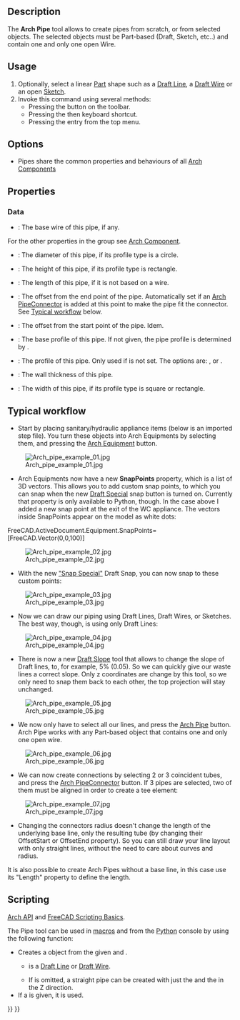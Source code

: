 <languages/>
<translate>

<!--T:31-->
{{Docnav
|[[Arch_Window|Window]]
|[[Arch_PipeConnector|PipeConnector]]
|[[BIM_Workbench|BIM]]
|IconL=Arch_Window.svg
|IconR=Arch_PipeConnector.svg
|IconC=Workbench_BIM.svg
}}

<!--T:36-->
{{VeryImportantMessage|THIS COMMAND IS PART OF THE INTEGRATED [[BIM_Workbench|BIM WORKBENCH]] IN V1.0<br>
This page has been updated for that version.}}

<!--T:1-->
{{GuiCommand
|Name=Arch Pipe
|MenuLocation=3D/BIM → Pipe
|Workbenches=[[BIM_Workbench|BIM]]
|Shortcut={{KEY|P}} {{KEY|I}}
|Version=0.17
|SeeAlso=
}}

== Description == <!--T:2--> 

<!--T:3-->
The '''Arch Pipe''' tool allows to create pipes from scratch, or from selected objects. The selected objects must be Part-based (Draft, Sketch, etc..) and contain one and only one open Wire.

==Usage== <!--T:4-->

<!--T:5-->
# Optionally, select a linear [[Part_Workbench|Part]] shape such as a [[Draft_Line|Draft Line]], a [[Draft_Wire|Draft Wire]] or an open [[Sketcher_NewSketch|Sketch]].
# Invoke this command using several methods:
#* Pressing the {{Button|[[Image:Arch_Pipe.svg|16px]] [[Arch_Pipe|Pipe]]}} button on the toolbar.
#* Pressing the {{KEY|P}} then {{KEY|I}} keyboard shortcut.
#* Pressing the {{MenuCommand|3D/BIM → Pipe}} entry from the top menu.

== Options == <!--T:28-->

<!--T:29-->
* Pipes share the common properties and behaviours of all [[Arch_Component|Arch Components]]

== Properties == <!--T:6-->

===Data===

{{TitleProperty|Component}}

* {{PropertyData|Base}}: The base wire of this pipe, if any.

For the other properties in the group see [[Arch_Component#Properties|Arch Component]].

{{TitleProperty|Pipe}}

<!--T:7-->
* {{PropertyData|Diameter}}: The diameter of this pipe, if its profile type is a circle.
* {{PropertyData|Height}}: The height of this pipe, if its profile type is rectangle.
* {{PropertyData|Length}}: The length of this pipe, if it is not based on a wire.
* {{PropertyData|Offset End}}: The offset from the end point of the pipe. Automatically set if an [[Arch_PipeConnector|Arch PipeConnector]] is added at this point to make the pipe fit the connector. See [[#Typical workflow|Typical workflow]] below.
* {{PropertyData|Offset Start}}: The offset from the start point of the pipe. Idem.
* {{PropertyData|Profile}}: The base profile of this pipe. If not given, the pipe profile is determined by {{PropertyData|ProfileType}}.
* {{PropertyData|ProfileType}}: The profile of this pipe. Only used if {{PropertyData|Profile}} is not set. The options are: {{Value|Circle}}, {{Value|Square}} or {{Value|Rectangle}}.
* {{PropertyData|Wall Thickness}}: The wall thickness of this pipe.
* {{PropertyData|Width}}: The width of this pipe, if its profile type is square or rectangle.

== Typical workflow == <!--T:8-->

<!--T:9-->
* Start by placing sanitary/hydraulic appliance items (below is an imported step file). You turn these objects into Arch Equipments by selecting them, and pressing the [[Arch_Equipment|Arch Equipment]] button.

<!--T:10-->
[[Image:Arch_pipe_example_01.jpg]]

<!--T:11-->
* Arch Equipments now have a new '''SnapPoints''' property, which is a list of 3D vectors. This allows you to add custom snap points, to which you can snap when the new [[Draft_Snap_Special|Draft Special]] snap button is turned on. Currently that property is only available to Python, though. In the case above I added a new snap point at the exit of the WC appliance. The vectors inside SnapPoints appear on the model as white dots:

 <!--T:12-->
FreeCAD.ActiveDocument.Equipment.SnapPoints=[FreeCAD.Vector(0,0,100)]

<!--T:13-->
[[Image:Arch_pipe_example_02.jpg]]

<!--T:14-->
* With the new [[Draft_Snap_Special|"Snap Special"]] Draft Snap, you can now snap to these custom points:

<!--T:15-->
[[Image:Arch_pipe_example_03.jpg]]

<!--T:16-->
* Now we can draw our piping using Draft Lines, Draft Wires, or Sketches. The best way, though, is using only Draft Lines:

<!--T:17-->
[[Image:Arch_pipe_example_04.jpg]]

<!--T:18-->
* There is now a new [[Draft_Slope|Draft Slope]] tool that allows to change the slope of Draft lines, to, for example, 5% (0.05). So we can quickly give our waste lines a correct slope. Only z coordinates are change by this tool, so we only need to snap them back to each other, the top projection will stay unchanged.

<!--T:19-->
[[Image:Arch_pipe_example_05.jpg]]

<!--T:20-->
* We now only have to select all our lines, and press the [[Arch_Pipe|Arch Pipe]] button. Arch Pipe works with any Part-based object that contains one and only one open wire.

<!--T:21-->
[[Image:Arch_pipe_example_06.jpg]]

<!--T:22-->
* We can now create connections by selecting 2 or 3 coincident tubes, and press the [[Arch_PipeConnector|Arch PipeConnector]] button. If 3 pipes are selected, two of them must be aligned in order to create a tee element:

<!--T:23-->
[[Image:Arch_pipe_example_07.jpg]]

<!--T:24-->
* Changing the connectors radius doesn't change the length of the underlying base line, only the resulting tube (by changing their OffsetStart or OffsetEnd property). So you can still draw your line layout with only straight lines, without the need to care about curves and radius.

<!--T:25-->
It is also possible to create Arch Pipes without a base line, in this case use its "Length" property to define the length.

== Scripting == <!--T:35-->

<!--T:26-->
{{Emphasis|See also:}} [[Arch_API|Arch API]] and [[FreeCAD_Scripting_Basics|FreeCAD Scripting Basics]].

<!--T:27-->
The Pipe tool can be used in [[Macros|macros]] and from the [[Python|Python]] console by using the following function:

</translate>
{{Code|code=
pipe = makePipe(baseobj=None, diameter=0, length=0, placement=None, name="Pipe")
}}
<translate>

<!--T:37-->
* Creates a {{incode|pipe}} object from the given {{incode|baseobj}} and {{incode|diameter}}.
** {{incode|baseobj}} is a [[Draft_Line|Draft Line]] or [[Draft_Wire|Draft Wire]].
** If {{incode|baseobj}} is omitted, a straight pipe can be created with just the {{incode|diameter}} and the {{incode|length}} in the Z direction.
* If a {{incode|placement}} is given, it is used.

</translate>
{{Code|code=
import Draft, Arch

p1 = FreeCAD.Vector(1000, 0, 0)
p2 = FreeCAD.Vector(2500, 200, 0)
p3 = FreeCAD.Vector(3100, 1000, 0)
p4 = FreeCAD.Vector(3500, 500, 0)
line = Draft.make_wire([p1, p2, p3, p4])

pipe = Arch.makePipe(line, 200)
FreeCAD.ActiveDocument.recompute()

pipe2 = Arch.makePipe(diameter=120, length=3000)
FreeCAD.ActiveDocument.recompute()
}}
<translate>


<!--T:32-->
{{Docnav
|[[Arch_Window|Window]]
|[[Arch_PipeConnector|PipeConnector]]
|[[BIM_Workbench|BIM]]
|IconL=Arch_Window.svg
|IconR=Arch_PipeConnector.svg
|IconC=Workbench_BIM.svg
}}

</translate>
{{BIM_Tools_navi{{#translation:}}}}
{{Userdocnavi{{#translation:}}}}